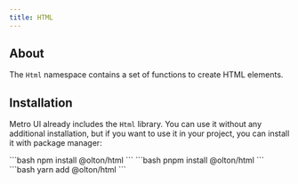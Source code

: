 ```yaml
---
title: HTML
---
```



<div>
    <GithubButton user="olton" repo="html"/>
</div> 

<Leader content="Metro UI provides a set of functions to craete HTML elements."/>

## About

The `Html` namespace contains a set of functions to create HTML elements.

## Installation
Metro UI already includes the `Html` library.
You can use it without any additional installation, but if you want to use it in your project, you can install it with package manager:

<Tabs>
    <TabItem label="npm" icon="seti:npm">
        ```bash
        npm install @olton/html
        ```
    </TabItem>
    <TabItem label="pnpm" icon="pnpm">
        ```bash
        pnpm install @olton/html
        ```
    </TabItem>
    <TabItem label="yarm" icon="seti:yarn">
        ```bash
        yarn add @olton/html
        ```
    </TabItem>
</Tabs>